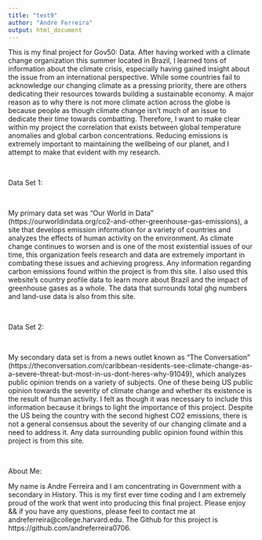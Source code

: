 ```yaml
---
title: "text9"
author: "Andre Ferreira"
output: html_document
---
```


This is my final project for Gov50: Data. After having worked with a climate change
organization this summer located in Brazil, I learned tons of information about the climate
crisis, especially having gained insight about the issue from an international perspective.
While some countries fail to acknowledge our changing climate as a pressing priority,
there are others dedicating their resources towards building a sustainable economy. 
A major reason as to why there is not more climate action across the globe is because 
people as though climate change isn't much of an issue to dedicate their time towards
combatting. Therefore, I want to make clear within my project the correlation that 
exists between global temperature anomalies and global carbon concentrations. Reducing emissions
is extremely important to maintaining the wellbeing of our planet, and I attempt to make that 
evident with my research. 

<br>

Data Set 1:

<br>

My primary data set was "Our World in Data" (https://ourworldindata.org/co2-and-other-greenhouse-gas-emissions), a site that develops emission information for a variety of countries and analyzes the effects of human activity 
on the environment. As climate change continues to worsen and is one of the most existential 
issues of our time, this organization feels research and data are extremely important in 
combating these issues and achieving progress. Any information regarding carbon emissions 
found within the project is from this site. I also used this website's country profile data 
to learn more about Brazil and the impact of greenhouse gases as a whole. The data that surrounds
total ghg numbers and land-use data is also from this site. 

<br>

Data Set 2:

<br>

My secondary data set is from a news outlet known as "The Conversation"  (https://theconversation.com/caribbean-residents-see-climate-change-as-a-severe-threat-but-most-in-us-dont-heres-why-91049), which analyzes public opinion trends on a variety
of subjects. One of these being US public opinion towards the severity of climate change
and whether its existence is the result of human activity. I felt as though it was necessary
to include this information because it brings to light the importance of this project. Despite
the US being the country with the second highest CO2 emissions, there is not a general consensus
about the severity of our changing climate and a need to address it. Any data surrounding
public opinion found within this project is from this site.

<br>

About Me: 

My name is Andre Ferreira and I am concentrating in Government with a secondary in History. 
This is my first ever time coding and I am extremely proud of the work that went into 
producing this final project. Please enjoy && if you have any questions, please feel to contact
me at andreferreira@college.harvard.edu. The Github for this project is 
https://github.com/andreferreira0706.

